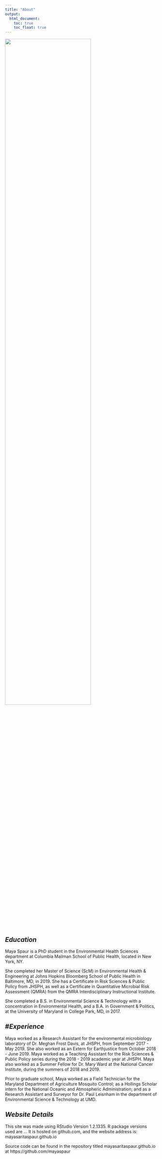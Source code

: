 ```yaml
---
title: "About"
output: 
  html_document:
    toc: true
    toc_float: true
---
```




<img src="images/image.jpg" style="width:75%">

_Education_
------------------------------------------------------------------------


Maya Spaur is a PhD student in the Environmental Health Sciences department at Columbia Mailman School of Public Health, located in New York, NY.

She completed her Master of Science (ScM) in Environmental Health & Engineering at Johns Hopkins Bloomberg School of Public Health in Baltimore, MD, in 2019. She has a Certificate in Risk Sciences & Public Policy from JHSPH, as well as a Certificate in Quantitative Microbial Risk Assessment (QMRA) from the QMRA Interdisciplinary Instructional Institute.

She completed a B.S. in Environmental Science & Technology with a concentration in Environmental Health, and a B.A. in Government & Politics, at the University of Maryland in College Park, MD, in 2017.   

#_Experience_
------------------------------------------------------------------------

Maya worked as a Research Assistant for the environmental microbiology laboratory of Dr. Meghan Frost Davis, at JHSPH, from September 2017 - May 2019. She also worked as an Extern for Earthjustice from October 2018 - June 2019. Maya worked as a Teaching Assistant for the Risk Sciences & Public Policy series during the 2018 - 2019 academic year at JHSPH. Maya also worked as a Summer Fellow for Dr. Mary Ward at the National Cancer Institute, during the summers of 2018 and 2019.

Prior to graduate school, Maya worked as a Field Technician for the Maryland Department of Agriculture Mosquito Control; as a Hollings Scholar intern for the National Oceanic and Atmospheric Administration; and as a Research Assistant and Surveyor for Dr. Paul Leisnham in the department of Environmental Science & Technology at UMD.

_Website Details_
------------------------------------------------------------------------

This site was made using RStudio Version 1.2.1335. R package versions used are ... It is hosted on github.com, and the website address is: mayasaritaspaur.github.io  

Source code can be found in the repository titled  mayasaritaspaur.github.io at https://github.com/mayaspaur 




